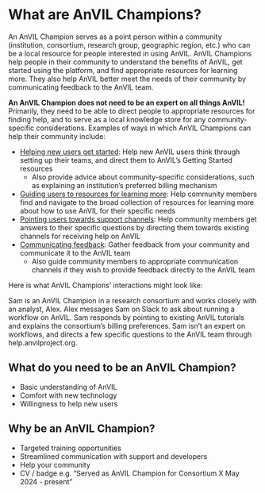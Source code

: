 # What are AnVIL Champions?

An AnVIL Champion serves as a point person within a community (institution, consortium, research group, geographic region, etc.) who can be a local resource for people interested in using AnVIL. AnVIL Champions help people in their community to understand the benefits of AnVIL, get started using the platform, and find appropriate resources for learning more. They also help AnVIL better meet the needs of their community by communicating feedback to the AnVIL team.

**An AnVIL Champion does not need to be an expert on all things AnVIL!** Primarily, they need to be able to direct people to appropriate resources for finding help, and to serve as a local knowledge store for any community-specific considerations. Examples of ways in which AnVIL Champions can help their community include:

- [Helping new users get started](#onboard): Help new AnVIL users think through setting up their teams, and direct them to AnVIL's Getting Started resources
  - Also provide advice about community-specific considerations, such as explaining an institution’s preferred billing mechanism
- [Guiding users to resources for learning more](#learn): Help community members find and navigate to the broad collection of resources for learning more about how to use AnVIL for their specific needs
- [Pointing users towards support channels](#help): Help community members get answers to their specific questions by directing them towards existing channels for receiving help on AnVIL
- [Communicating feedback](#communicate): Gather feedback from your community and communicate it to the AnVIL team
  - Also guide community members to appropriate communication channels if they wish to provide feedback directly to the AnVIL team

::: {.reflection}
Here is what AnVIL Champions' interactions might look like:

Sam is an AnVIL Champion in a research consortium and works closely with an analyst, Alex. Alex messages Sam on Slack to ask about running a workflow on AnVIL. Sam responds by pointing to existing AnVIL tutorials and explains the consortium's billing preferences. Sam isn't an expert on workflows, and directs a few specific questions to the AnVIL team through help.anvilproject.org.
:::

## What do you need to be an AnVIL Champion?

- Basic understanding of AnVIL
- Comfort with new technology
- Willingness to help new users

## Why be an AnVIL Champion?

- Targeted training opportunities
- Streamlined communication with support and developers
- Help your community
- CV / badge e.g. "Served as AnVIL Champion for Consortium X May 2024 - present"

